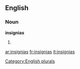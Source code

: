 
==English==

===Noun===
'''insignias'''

# {{plural of|[[insignia]]}}

[[Category:English plurals]]

[[ar:insignias]]
[[fr:insignias]]
[[it:insignias]]